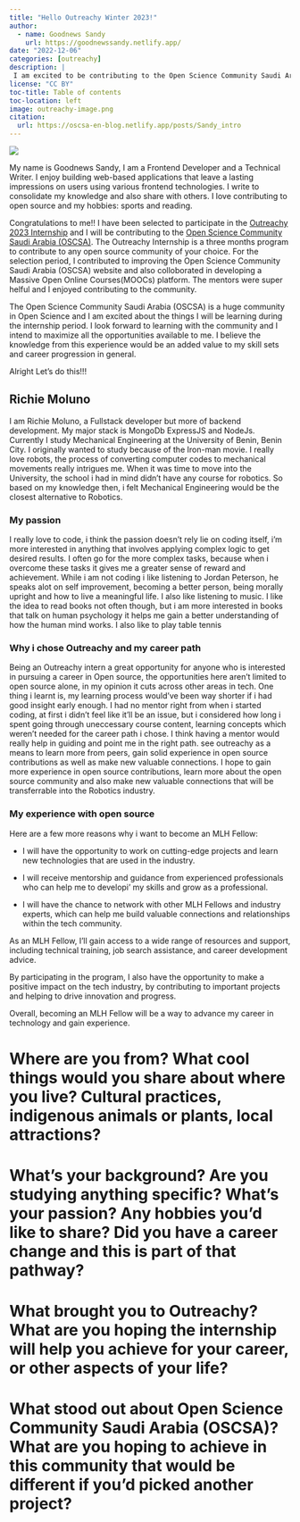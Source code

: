 ```yaml
---
title: "Hello Outreachy Winter 2023!"
author:
  - name: Goodnews Sandy 
    url: https://goodnewssandy.netlify.app/
date: "2022-12-06"
categories: [outreachy]
description: |
 I am excited to be contributing to the Open Science Community Saudi Arabia (OSCSA) as an outreachy intern. I will be sharing a brief intro about me.
license: "CC BY"
toc-title: Table of contents
toc-location: left
image: outreachy-image.png
citation:
  url: https://oscsa-en-blog.netlify.app/posts/Sandy_intro
---
```

::: column-page
![](outreachy-image.png){fig-align="center"}
:::
 My name is Goodnews Sandy, I am a Frontend Developer and a Technical Writer. I enjoy building web-based applications that leave a lasting impressions on users using various frontend technologies.  I write to consolidate my knowledge and also share with others.  I love contributing to open source and my hobbies: sports and reading. 

Congratulations to me!! I have been selected to participate in the [Outreachy 2023 Internship](https://www.outreachy.org/) and I will be contributing to the [Open Science Community Saudi Arabia (OSCSA)](https://osc-ksa.com/). The Outreachy Internship is a three months program to contribute to any open source community of your choice. For the selection period, I contributed to improving the Open Science Community Saudi Arabia (OSCSA) website and also colloborated in developing a Massive Open Online Courses(MOOCs) platform. The mentors were super helful and I enjoyed contributing to the community.

The Open Science Community Saudi Arabia (OSCSA) is a huge community in Open Science and I am excited about the things I will be learning during the internship period. I look forward to learning with the community and I intend to maximize all the opportunities available to me. I believe the knowledge from this experience would be an added value to my skill sets and career progression in general. 

Alright Let's do this!!!

## Richie Moluno
I am Richie Moluno, a Fullstack developer but more of backend development. My major stack is MongoDb ExpressJS and NodeJs. Currently I study Mechanical Engineering at the University of Benin, Benin City. I originally wanted to study because of the Iron-man movie. I really love robots, the process of converting computer codes to mechanical movements really intrigues me. When it was time to move into the University, the school i had in mind didn't have any course for robotics. So based on my knowledge then, i felt Mechanical Engineering would be the closest alternative to Robotics. 

### My passion
I really love to code, i think the passion doesn't rely lie on coding itself, i'm more interested in anything that involves applying complex logic to get desired results. I often go for the more complex tasks, because when i overcome these tasks it gives me a greater sense of reward and achievement. 
While i am not coding i like listening to Jordan Peterson, he speaks alot on self improvement, becoming a better person, being morally upright and how to live a meaningful life. I also like listening to music. I like the idea to read books not often though, but i am more interested in books that talk on human psychology it helps me gain a better understanding of how the human mind works. I also like to play table tennis

### Why i chose Outreachy and my career path
Being an Outreachy intern a great opportunity for anyone who is interested in pursuing a career in Open source, the opportunities here aren't limited to open source alone, in my opinion it cuts across other areas in tech. One thing i learnt is, my learning process would've been way shorter if i had good insight early enough. 
I had no mentor right from when i started coding, at first i didn't feel like it'll be an issue, but i considered how long i spent going through uneccessary course content, learning concepts which weren't needed for the career path i chose. I think having a mentor would really help in guiding and point me in the right path. see outreachy as a means to learn more from peers, gain solid experience in open source contributions as well as make new valuable connections. 
I hope to gain more experience in open source contributions, learn more about the open source community and also make new valuable connections that will be transferrable into the Robotics industry. 

### My experience with open source


Here are a few more reasons why i want to become an MLH Fellow:

* I will have the opportunity to work on cutting-edge projects and learn new technologies that are used in the industry.

* I will receive mentorship and guidance from experienced professionals who can help me to developi' my skills and grow as a professional.

* I will have the chance to network with other MLH Fellows and industry experts, which can help me build valuable connections and relationships within the tech community.

As an MLH Fellow, I'll gain access to a wide range of resources and support, including technical training, job search assistance, and career development advice.

By participating in the program, I also have the opportunity to make a positive impact on the tech industry, by contributing to important projects and helping to drive innovation and progress.

Overall, becoming an MLH Fellow will be a way to advance my career in technology and gain experience.

# Where are you from? What cool things would you share about where you live? Cultural practices, indigenous animals or plants, local attractions?


# What's your background? Are you studying anything specific? What's your passion? Any hobbies you'd like to share? Did you have a career change and this is part of that pathway?
# What brought you to Outreachy? What are you hoping the internship will help you achieve for your career, or other aspects of your life?
# What stood out about Open Science Community Saudi Arabia (OSCSA)? What are you hoping to achieve in this community that would be different if you'd picked another project?